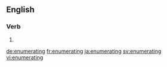 ==English==

===Verb===
{{head|en|present participle}}

# {{present participle of|enumerate|lang=en}}

[[de:enumerating]]
[[fr:enumerating]]
[[ja:enumerating]]
[[sv:enumerating]]
[[vi:enumerating]]